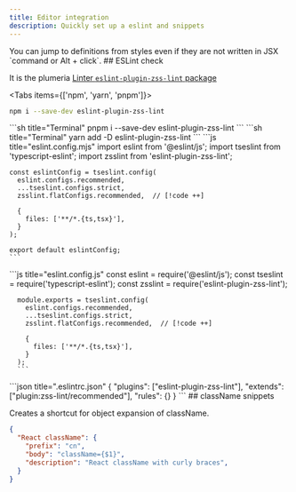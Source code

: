 ```yaml
---
title: Editor integration
description: Quickly set up a eslint and snippets
---
```


<Callout title="It is Good know">
  You can jump to definitions from styles even if they are not written in JSX `command or Alt + click`.
</Callout>

<Steps>
<Step>
## ESLint check

It is the plumeria [Linter `eslint-plugin-zss-lint` package](https://www.npmjs.com/package/eslint-plugin-zss-lint)

<Tabs items={['npm',  'yarn', 'pnpm']}>
<Tab>
```sh title="Terminal"
npm i --save-dev eslint-plugin-zss-lint
```
</Tab>
<Tab>
```sh title="Terminal"
pnpm i --save-dev eslint-plugin-zss-lint
```
</Tab>
<Tab>
```sh title="Terminal"
yarn add -D eslint-plugin-zss-lint
```
</Tab>
</Tabs>
<Tabs items={['Flat Config ESM', 'CJS', 'eslint8']}>
  <Tab>
    ```js title="eslint.config.mjs"
    import eslint from '@eslint/js';
    import tseslint from 'typescript-eslint';
    import zsslint from 'eslint-plugin-zss-lint';

    const eslintConfig = tseslint.config(
      eslint.configs.recommended,
      ...tseslint.configs.strict,
      zsslint.flatConfigs.recommended,  // [!code ++]

      {
        files: ['**/*.{ts,tsx}'],
      }
    );

    export default eslintConfig;
    ```

  </Tab>
    <Tab>
      ```js title="eslint.config.js"
      const eslint = require('@eslint/js');
      const tseslint = require('typescript-eslint');
      const zsslint = require('eslint-plugin-zss-lint');

      module.exports = tseslint.config(
        eslint.configs.recommended,
        ...tseslint.configs.strict,
        zsslint.flatConfigs.recommended,  // [!code ++]

        {
          files: ['**/*.{ts,tsx}'],
        }
      );
      ```

  </Tab>
  <Tab>
    ```json title=".eslintrc.json"
    {
      "plugins": ["eslint-plugin-zss-lint"],
      "extends": ["plugin:zss-lint/recommended"],     
      "rules": {}
    }
    ```
</Tab>
</Tabs>
</Step>
<Step>
## className snippets

Creates a shortcut for object expansion of className.
```json
{
  "React className": {
    "prefix": "cn",
    "body": "className={$1}",
    "description": "React className with curly braces",
  }
}
```
</Step>
</Steps>
<Cards>
  <Card title="See more about eslint-plugin-zss-lint" href="/docs/reference/eslint-plugin" />
</Cards>